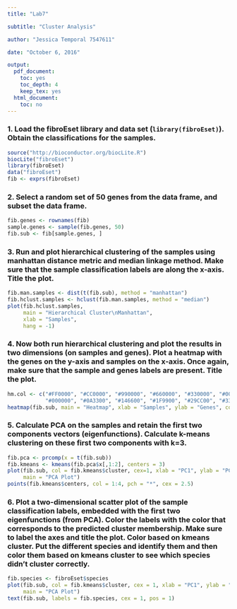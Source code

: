 ```yaml
---
title: "Lab7"

subtitle: "Cluster Analysis"

author: "Jessica Temporal 7547611"

date: "October 6, 2016"

output:
  pdf_document:
    toc: yes
    toc_depth: 4
    keep_tex: yes
  html_document:
    toc: no
---
```

\newpage

### 1. Load the fibroEset library and data set (`library(fibroEset)`). Obtain the classifications for the samples.
```r
source("http://bioconductor.org/biocLite.R")
biocLite("fibroEset")
library(fibroEset)
data("fibroEset")
fib <- exprs(fibroEset)
```

### 2. Select a random set of 50 genes from the data frame, and subset the data frame.
```r
fib.genes <- rownames(fib)
sample.genes <- sample(fib.genes, 50)
fib.sub <- fib[sample.genes, ]
```

\newpage
### 3. Run and plot hierarchical clustering of the samples using manhattan distance metric and median linkage method. Make sure that the sample classification labels are along the x-axis. Title the plot.
```r
fib.man.samples <- dist(t(fib.sub), method = "manhattan")
fib.hclust.samples <- hclust(fib.man.samples, method = "median")
plot(fib.hclust.samples,
     main = "Hierarchical Cluster\nManhattan",
     xlab = "Samples",
     hang = -1)
```

\newpage
### 4. Now both run hierarchical clustering and plot the results in two dimensions (on samples and genes). Plot a heatmap with the genes on the y-axis and samples on the x-axis. Once again, make sure that the sample and genes labels are present. Title the plot.
```r
hm.col <- c("#FF0000", "#CC0000", "#990000", "#660000", "#330000", "#000000",
            "#000000", "#0A3300", "#146600", "#1F9900", "#29CC00", "#33FF00")
heatmap(fib.sub, main = "Heatmap", xlab = "Samples", ylab = "Genes", col = hm.col)
```

\newpage
### 5. Calculate PCA on the samples and retain the first two components vectors (eigenfunctions). Calculate k-means clustering on these first two components with k=3.
```r
fib.pca <- prcomp(x = t(fib.sub))
fib.kmeans <- kmeans(fib.pca$x[,1:2], centers = 3)
plot(fib.sub, col = fib.kmeans$cluster, cex=1, xlab = "PC1", ylab = "PC2",
     main = "PCA Plot")
points(fib.kmeans$centers, col = 1:4, pch = "*", cex = 2.5)
```

\newpage
### 6. Plot a two-dimensional scatter plot of the sample classification labels, embedded with the first two eigenfunctions (from PCA). Color the labels with the color that corresponds to the predicted cluster membership. Make sure to label the axes and title the plot. Color based on kmeans cluster. Put the different species and identify them and then color them based on kmeans cluster to see which species didn’t cluster correctly.
```r
fib.species <- fibroEset$species
plot(fib.sub, col = fib.kmeans$cluster, cex = 1, xlab = "PC1", ylab = "PC2",
     main = "PCA Plot")
text(fib.sub, labels = fib.species, cex = 1, pos = 1)
```